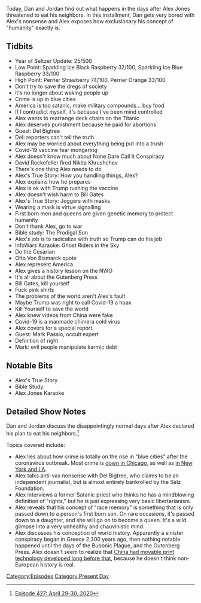 {{DEFAULTSORT:
    #_EPISODE_0427:April 29-30, 2020
}}{{Episode
    | title             = April 29-30, 2020
    | caption           = [https://knowledgefight.libsyn.com/427-april-29-30-2020 Listen to this episode on Libsyn]
    | episodeNumber     = 427
    | length            = 02:13:16
    | airDate           = May 1, 2020
    | coverageStartDate = April 29, 2020
    | coverageEndDate   = April 30, 2020
    | episodeType       = [[:Category:Present Day|Present Day]]
    | appearance        = [[Del Bigtree]], [[David Rockefeller]], [[Nikita Khrushchev]], [[Bill Gates]], [[Otto Von Bismarck]], [[Mark Passio]]
    | beverage          = Sparkling Ice Black Raspberry; Sparkling Ice Blue Raspberry; Perrier Strawberry; Perrier Orange
    | previousEpisode   = [[426: April 27-28, 2020]]
    | nextEpisode       = [[428: May 1, 2020]]
}}

{{Stub}}

Today, Dan and Jordan find out what happens in the days after Alex Jones threatened to eat his neighbors.  In this installment, Dan gets very bored with Alex's nonsense and Alex exposes how exclusionary his concept of "humanity" exactly is.

==Tidbits==

*Year of Seltzer Update: 25/500
*Low Point: Sparkling Ice Black Raspberry 32/100, Sparkling Ice Blue Raspberry 33/100
*High Point: Perrier Strawberry 74/100, Perrier Orange 33/100
*Don't try to save the dregs of society
*it's no longer about waking people up
*Crime is up in blue cities
*America is too satanic, make military compounds... buy food
*If I contradict myself, it's because I've been mind controlled
*Alex wants to rearrange deck chairs on the Titanic
*Alex deserves punishment because he paid for abortions
*Guest: Del Bigtree
*Del: reporters can't tell the truth
*Alex may be worried about everything being put into a trush
*Covid-19 vaccine fear mongering
*Alex doesn't know much about None Dare Call It Conspiracy
*David Rockefeller fired Nikita Khrushchev
*There's one thing Alex needs to do
*Alex's True Story: How you handling things, Alex?
*Alex explains how he prepares
*Alex is ok with Trump rushing the vaccine
*Alex doesn't wish harm to Bill Gates
*Alex's True Story: Joggers with masks
*Wearing a mask is virtue signalling
*First born men and queens are given genetic memory to protect humanity
*Don't thank Alex, go to war
*Bible study: The Prodigal Son
*Alex's job is to radicalize with truth so Trump can do his job
*InfoWars Karaoke: Ghost Riders in the Sky
*Do the Cesarian
*Otto Von Bismarck quote
*Alex represent America
*Alex gives a history lesson on the NWO
*It's all about the Gutenberg Press
*Bill Gates, kill yourself
*Fuck pink shirts
*The problems of the world aren't Alex's fault
*Maybe Trump was right to call Covid-19 a hoax
*Kill Yourself to save the world
*Alex knew videos from China were fake
*Covid-19 is a manmade chimera cold virus
*Alex covers for a special report
*Guest: Mark Passio, occult expert
*Definition of right
*Mark: evil people manipulate karmic debt

==Notable Bits==

*Alex's True Story
*Bible Study
*Alex Jones Karaoke

==Detailed Show Notes==

Dan and Jordan discuss the disappointingly normal days after Alex declared his plan to eat his neighbors.<ref>[https://knowledgefight.com/research/2020/5/3/episode-427-april-29-30-2020 Episode 427: April 29-30, 2020]</ref>

Topics covered include:

*Alex lies about how crime is totally on the rise in "blue cities" after the coronavirus outbreak. Most crime is [https://wgntv.com/news/wgn-investigates/how-the-stay-at-home-order-has-impacted-chicagos-crime-statistics/ down in Chicago], as well as [https://www.usatoday.com/story/news/factcheck/2020/04/20/fact-check-gun-sales-rise-crime-falls-amid-pandemic/5162481002/ in New York and LA].
*Alex talks anti-vax nonsense with Del Bigtree, who claims to be an independent journalist, but is almost entirely bankrolled by the Selz Foundation.
*Alex interviews a former Satanic priest who thinks he has a mindblowing definition of "rights," but he is just expressing very basic libertarianism.
*Alex reveals that his concept of "race memory" is something that is only passed down to a person's first born son. On rare occasions, it's passed down to a daughter, and she will go on to become a queen. It's a wild glimpse into a very unhealthy and chauvinistic mind.
*Alex discusses his conception of world history. Apparently a sinister conspiracy began in Greece 2,300 years ago, then nothing notable happened until the days of the Bubonic Plague, and the Gutenberg Press. Alex doesn't seem to realize that [https://www.history.com/topics/inventions/printing-press China had movable print technology developed long before that], because he doesn't think non-European history is real.

[[Category:Episodes]]
[[Category:Present Day]]
